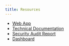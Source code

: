 ```yaml
---
title: Resources
---
```


- [Web App](https://v2.streamprotocol.money)
- [Technical Documentation](https://docs-v2.streamprotocol.money)
- [Security Audit Report](https://docs-v2.streamprotocol.money/security-audit.pdf)
- [Dashboard](https://dashboard-v2.streamprotocol.money)
